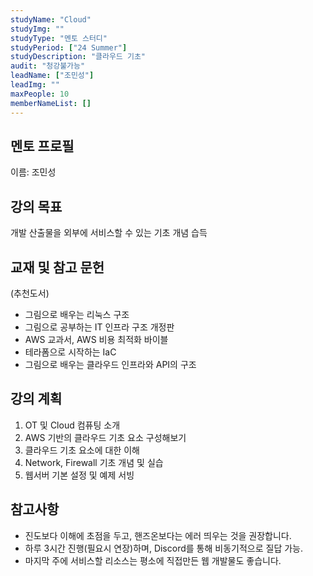 ```yaml
---
studyName: "Cloud"
studyImg: ""
studyType: "멘토 스터디"
studyPeriod: ["24 Summer"]
studyDescription: "클라우드 기초"
audit: "청강불가능"
leadName: ["조민성"]
leadImg: ""
maxPeople: 10
memberNameList: []
---
```


## 멘토 프로필
이름: 조민성  

## 강의 목표
개발 산출물을 외부에 서비스할 수 있는 기초 개념 습득

## 교재 및 참고 문헌
(추천도서)
- 그림으로 배우는 리눅스 구조
- 그림으로 공부하는 IT 인프라 구조 개정판
- AWS 교과서, AWS 비용 최적화 바이블
- 테라폼으로 시작하는 IaC
- 그림으로 배우는 클라우드 인프라와 API의 구조


## 강의 계획
1. OT 및 Cloud 컴퓨팅 소개
2. AWS 기반의 클라우드 기초 요소 구성해보기
3. 클라우드 기초 요소에 대한 이해
4. Network, Firewall 기초 개념 및 실습
5. 웹서버 기본 설정 및 예제 서빙

## 참고사항
- 진도보다 이해에 초점을 두고, 핸즈온보다는 에러 띄우는 것을 권장합니다.
- 하루 3시간 진행(필요시 연장)하며, Discord를 통해 비동기적으로 질답 가능.
- 마지막 주에 서비스할 리소스는 평소에 직접만든 웹 개발물도 좋습니다.